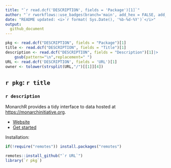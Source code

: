 ```yaml
---
title: "`r read.dcf('DESCRIPTION', fields = 'Package')[1]`"  
author: "`r rworkflows::use_badges(branch='main', add_hex = FALSE, add_codecov_graphs = FALSE)`" 
date: "README updated: <i>`r format( Sys.Date(), '%b-%d-%Y')`</i>"
output:
  github_document
---
```


<!-- To modify Package/Title/Description/Authors fields, edit the DESCRIPTION file -->

```r
pkg <- read.dcf("DESCRIPTION", fields = "Package")[1]
title <- read.dcf("DESCRIPTION", fields = "Title")[1]
description <- read.dcf("DESCRIPTION", fields = "Description")[1]|>
	gsub(pattern="\n",replacement=" ")
URL <- read.dcf('DESCRIPTION', fields = 'URL')[1]
owner <- tolower(strsplit(URL,"/")[[1]][4])
```

## `r pkg`: `r title`

### `r description`

MonarchR provides a tidy interface to data hosted at <https://monarchinitiative.org>.

-   [Website](https://%60r%20owner%60.github.io/%60r%20pkg%60)
-   [Get started](https://%60r%20owner%60.github.io/%60r%20pkg%60/articles/%60r%20pkg%60)

<!-- If you use ``r pkg``, please cite:  -->

<!-- Modify this by editing the file: inst/CITATION  -->

<!-- > `r utils::citation(pkg)$textVersion` -->

Installation:

``` r
if(!require("remotes")) install.packages("remotes")

remotes::install_github("`r URL`")
library(`r pkg`)
```
